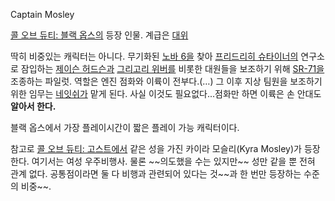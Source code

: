 Captain Mosley

[[콜 오브 듀티: 블랙 옵스]]의 등장 인물. 계급은 [[대위]]

딱히 비중있는 캐릭터는 아니다. 무기화된 [[노바 6]]을 찾아 [[프리드리히 슈타이너]]의 연구소로 잠입하는 [[제이슨 허드슨]]과 [[그리고리 위버]]를 비롯한 대원들을 보조하기 위해 [[SR-71]]을 조종하는 파일럿. 역할은 엔진 점화와 이륙이 전부다.(…) 그 이후 지상 팀원을 보조하기 위한 임무는 [[네잇쉬]]가 맡게 된다. 사실 이것도 필요없다...점화만 하면 이륙은 손 안대도 '''알아서 한다.'''

블랙 옵스에서 가장 플레이시간이 짧은 플레이 가능 캐릭터이다.


참고로 [[콜 오브 듀티: 고스트]]에서 같은 성을 가진 카이라 모슬리(Kyra Mosley)가 등장한다. 여기서는 여성 우주비행사. 물론 ~~의도했을 수는 있지만~~ 성만 같을 뿐 전혀 관계 없다. 공통점이라면 둘 다 비행과 관련되어 있다는 것~~과 한 번만 등장하는 수준의 비중~~.
